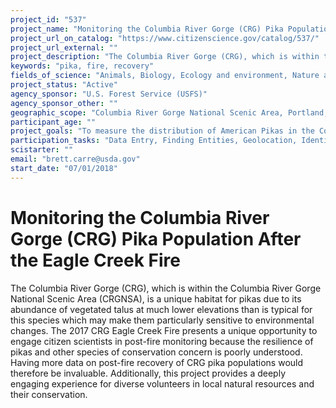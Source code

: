 ```yaml
---
project_id: "537"
project_name: "Monitoring the Columbia River Gorge (CRG) Pika Population After the Eagle Creek Fire"
project_url_on_catalog: "https://www.citizenscience.gov/catalog/537/"
project_url_external: ""
project_description: "The Columbia River Gorge (CRG), which is within the Columbia River Gorge National Scenic Area (CRGNSA), is a unique habitat for pikas due to its abundance of vegetated talus at much lower elevations than is typical for this species which may make them particularly sensitive to environmental changes. The 2017 CRG Eagle Creek Fire presents a unique opportunity to engage citizen scientists in post-fire monitoring because the resilience of pikas and other species of conservation concern is poorly understood. Having more data on post-fire recovery of CRG pika populations would therefore be invaluable. Additionally, this project provides a deeply engaging experience for diverse volunteers in local natural resources and their conservation."
keywords: "pika, fire, recovery"
fields_of_science: "Animals, Biology, Ecology and environment, Nature and outdoors"
project_status: "Active"
agency_sponsor: "U.S. Forest Service (USFS)"
agency_sponsor_other: ""
geographic_scope: "Columbia River Gorge National Scenic Area, Portland, OR"
participant_age: ""
project_goals: "To measure the distribution of American Pikas in the Columbia River Gorge, and to measure their recovery in post-fire conditions."
participation_tasks: "Data Entry, Finding Entities, Geolocation, Identification, Learning, Measurement, Observation, Photography"
scistarter: ""
email: "brett.carre@usda.gov"
start_date: "07/01/2018"
---
```


# Monitoring the Columbia River Gorge (CRG) Pika Population After the Eagle Creek Fire

The Columbia River Gorge (CRG), which is within the Columbia River Gorge National Scenic Area (CRGNSA), is a unique habitat for pikas due to its abundance of vegetated talus at much lower elevations than is typical for this species which may make them particularly sensitive to environmental changes. The 2017 CRG Eagle Creek Fire presents a unique opportunity to engage citizen scientists in post-fire monitoring because the resilience of pikas and other species of conservation concern is poorly understood. Having more data on post-fire recovery of CRG pika populations would therefore be invaluable. Additionally, this project provides a deeply engaging experience for diverse volunteers in local natural resources and their conservation.
